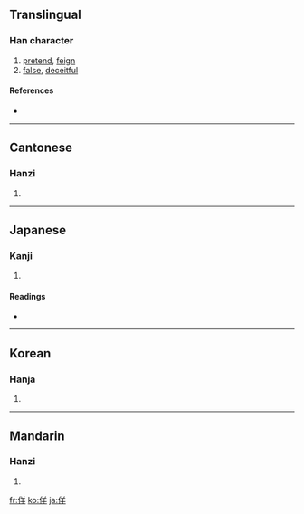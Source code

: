 ==Translingual==

===Han character===
{{Han char|rn=9|rad=人|as=06|sn=8|four=2825<sub>1</sub>|canj=人廿手 (OTQ)}}

# [[pretend]], [[feign]]
# [[false]], [[deceitful]]

====References====
* {{Han ref|kx=0100.130|dkj=00552|dj=0212.080|hdz=10153.020|uh=4F6F|ud=20335|bh=A8CB|bd=43211}}

----

==Cantonese==

===Hanzi===
{{yue-hanzi|jyut=|y=yeui4}}

# {{defn|Cantonese}}

----

==Japanese==

===Kanji===
{{ja-kanji|grade=|rs=人06}}

# {{defn|Japanese}}

====Readings====
* {{ja-readings|on=[[よう]] (yō)|kun=[[いつわる]] (itsuwaru)}}

----

==Korean==

===Hanja===
{{ko-hanja|hangeul=양|rv=yang|mr=yang}}

# {{defn|Korean}}

----

==Mandarin==

===Hanzi===
{{cmn-hanzi|pin=[[yáng]] ([[yang2]])|wg=yang<sup>2</sup>}}

# {{defn|Mandarin}}

[[fr:佯]]
[[ko:佯]]
[[ja:佯]]